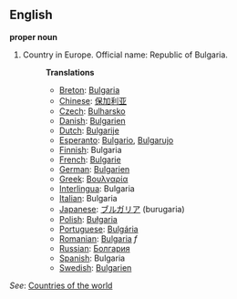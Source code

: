 ==English==

'''proper noun'''

# Country in Europe. Official name: Republic of Bulgaria.
#:'''Translations'''
#:*[[Breton]]: [[Bulgaria]]
#:*[[Chinese]]: [[保加利亚]]
#:*[[Czech]]: [[Bulharsko]]
#:*[[Danish]]: [[Bulgarien]]
#:*[[Dutch]]: [[Bulgarije]]
#:*[[Esperanto]]: [[Bulgario]], [[Bulgarujo]]
#:*[[Finnish]]: Bulgaria
#:*[[French]]: [[Bulgarie]]
#:*[[German]]: [[Bulgarien]]
#:*[[Greek]]: [[Βουλγαρία]]
#:*[[Interlingua]]: Bulgaria
#:*[[Italian]]: Bulgaria
#:*[[Japanese]]: [[ブルガリア]] (burugaria)
#:*[[Polish]]: [[Bułgaria]]
#:*[[Portuguese]]: [[Bulgária]]
#:*[[Romanian]]: [[Bulgaria]] ''f''
#:*[[Russian]]: [[Болгария]]
#:*[[Spanish]]: Bulgaria
#:*[[Swedish]]: [[Bulgarien]]

''See'': [[Countries of the world]]